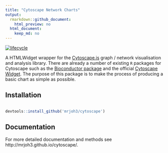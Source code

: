```yaml
---
title: "Cytoscape Network Charts"
output:
  rmarkdown::github_document:
    html_preview: no
  html_document:
    keep_md: no
---
```


[![lifecycle](https://img.shields.io/badge/lifecycle-experimental-orange.svg)](https://www.tidyverse.org/lifecycle/#experimental)

A HTMLWidget wrapper for the [Cytoscape.js](http://js.cytoscape.org/) graph / network visualisation and analysis library. There are already a number of existing `R` packages for Cytoscape such as the [Bioconductor package](https://bioconductor.org/packages/release/bioc/html/RCy3.html) and the official [Cytoscape Widget](https://github.com/cytoscape/r-cytoscape.js). The purpose of this package is to make the process of producing a basic chart as simple as possible. 

## Installation

```r

devtools::install_github('mrjoh3/cytoscape')

```

## Documentation

For more detailed documentation and methods see
http://mrjoh3.github.io/cytoscape/.